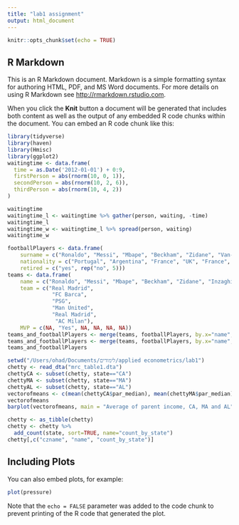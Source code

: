```yaml
---
title: "lab1 assignment"
output: html_document
---
```


```r
knitr::opts_chunk$set(echo = TRUE)
```

## R Markdown

This is an R Markdown document. Markdown is a simple formatting syntax for authoring HTML, PDF, and MS Word documents. For more details on using R Markdown see <http://rmarkdown.rstudio.com>.

When you click the **Knit** button a document will be generated that includes both content as well as the output of any embedded R code chunks within the document. You can embed an R code chunk like this:

```r
library(tidyverse)
library(haven)
library(Hmisc)
library(ggplot2)
waitingtime <- data.frame(
  time = as.Date('2012-01-01') + 0:9,
  firstPerson = abs(rnorm(10, 0, 1)),
  secondPerson = abs(rnorm(10, 2, 6)),
  thirdPerson = abs(rnorm(10, 4, 2))
)

waitingtime
waitingtime_l <- waitingtime %>% gather(person, waiting, -time)
waitingtime_l
waitingtime_w <- waitingtime_l %>% spread(person, waiting)
waitingtime_w
```
```r
footballPlayers <- data.frame(
    surname = c("Ronaldo", "Messi", "Mbape", "Beckham", "Zidane", "Van-nistleroy"),
    nationality = c("Portugal", "Argentina", "France", "UK", "France", "Netherlands"),
    retired = c("yes", rep("no", 5)))
teams <- data.frame(
    name = c("Ronaldo", "Messi", "Mbape", "Beckham", "Zidane", "Inzaghi"),
    team = c("Real Madrid",
              "FC Barca",
              "PSG",
              "Man United",
              "Real Madrid",
               "AC Milan"),
    MVP = c(NA, "Yes", NA, NA, NA, NA))
teams_and_footballPlayers <- merge(teams, footballPlayers, by.x="name", by.y="surname") #inner join
teams_and_footballPlayers <- merge(teams, footballPlayers, by.x="name", by.y="surname", all.x=TRUE) #left join
teams_and_footballPlayers
```
```r
setwd("/Users/ohad/Documents/לימודים/applied econometrics/lab1")
chetty <- read_dta("mrc_table1.dta")
chettyCA <- subset(chetty, state=="CA")
chettyMA <- subset(chetty, state=="MA")
chettyAL <- subset(chetty, state=="AL")
vectorofmeans <- c(mean(chettyCA$par_median), mean(chettyMA$par_median), mean(chettyAL$par_median))
vectorofmeans
barplot(vectorofmeans, main = "Average of parent income, CA, MA and AL", xlab="state", names.arg=c("California", "Massachusets", "Alabama"), col=c("blue", "orange", "red"))
```
```r
chetty <- as_tibble(chetty)
chetty <- chetty %>%
  add_count(state, sort=TRUE, name="count_by_state")
chetty[,c("czname", "name", "count_by_state")]
```
## Including Plots

You can also embed plots, for example:

```r
plot(pressure)
```

Note that the `echo = FALSE` parameter was added to the code chunk to prevent printing of the R code that generated the plot.
